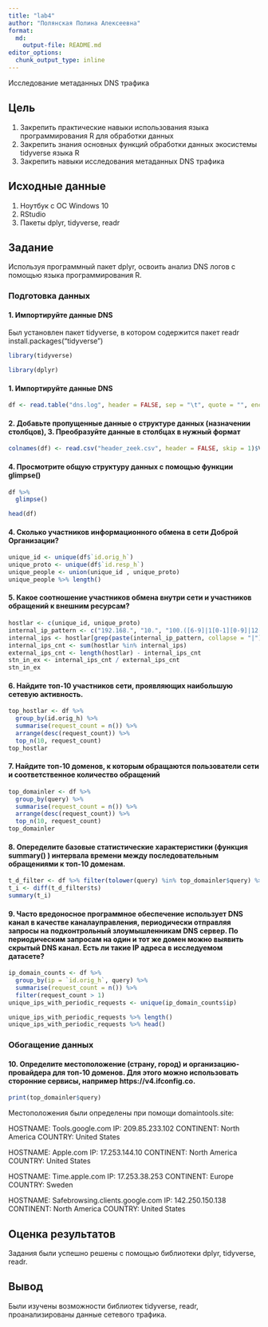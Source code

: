 ```yaml
---
title: "lab4"
author: "Полянская Полина Алексеевна"
format:   
  md:
    output-file: README.md
editor_options: 
  chunk_output_type: inline
---
```


Исследование метаданных DNS трафика

## Цель

1. Закрепить практические навыки использования языка программирования R для обработки данных
2. Закрепить знания основных функций обработки данных экосистемы tidyverse языка R
3. Закрепить навыки исследования метаданных DNS трафика

## Исходные данные

1.  Ноутбук с ОС Windows 10
2.  RStudio
3.  Пакеты dplyr, tidyverse, readr

## Задание

Используя программный пакет dplyr, освоить анализ DNS логов с помощью языка программирования R.

### Подготовка данных

#### 1. Импортируйте данные DNS 
Был установлен пакет tidyverse, в котором содержится пакет readr 
install.packages("tidyverse") 

```r
library(tidyverse)
```

```r
library(dplyr)
```

#### 1. Импортируйте данные DNS 
```r
df <- read.table("dns.log", header = FALSE, sep = "\t", quote = "", encoding="UTF-8")
```

#### 2. Добавьте пропущенные данные о структуре данных (назначении столбцов), 3. Преобразуйте данные в столбцах в нужный формат
```r
colnames(df) <- read.csv("header_zeek.csv", header = FALSE, skip = 1)$V1 #новый header с названиями в соответствии с документацией zeek
```

#### 4. Просмотрите общую структуру данных с помощью функции glimpse()
```r
df %>%
  glimpse()
```

```r
head(df)
```


#### 4. Сколько участников информационного обмена в сети Доброй Организации?
```r
unique_id <- unique(df$`id.orig_h`)
unique_proto <- unique(df$`id.resp_h`)
unique_people <- union(unique_id , unique_proto)
unique_people %>% length()
```

#### 5. Какое соотношение участников обмена внутри сети и участников обращений к внешним ресурсам?
```r
hostlar <- c(unique_id, unique_proto)
internal_ip_pattern <- c("192.168.", "10.", "100.([6-9]|1[0-1][0-9]|12[0-7]).", "172.((1[6-9])|(2[0-9])|(3[0-1])).")
internal_ips <- hostlar[grep(paste(internal_ip_pattern, collapse = "|"), hostlar)]
internal_ips_cnt <- sum(hostlar %in% internal_ips)
external_ips_cnt <- length(hostlar) - internal_ips_cnt
stn_in_ex <- internal_ips_cnt / external_ips_cnt
stn_in_ex
```

#### 6. Найдите топ-10 участников сети, проявляющих наибольшую сетевую активность.
```r
top_hostlar <- df %>%
  group_by(id.orig_h) %>%
  summarise(request_count = n()) %>%
  arrange(desc(request_count)) %>%
  top_n(10, request_count)
top_hostlar
```

#### 7. Найдите топ-10 доменов, к которым обращаются пользователи сети и соответственное количество обращений
```r
top_domainler <- df %>%
  group_by(query) %>%
  summarise(request_count = n()) %>%
  arrange(desc(request_count)) %>%
  top_n(10, request_count)
top_domainler
```

#### 8. Опеределите базовые статистические характеристики (функция summary() ) интервала времени между последовательным обращениями к топ-10 доменам.
```r
t_d_filter <- df %>% filter(tolower(query) %in% top_domainler$query) %>% arrange(ts)
t_i <- diff(t_d_filter$ts)
summary(t_i)
```

#### 9. Часто вредоносное программное обеспечение использует DNS канал в качестве каналауправления, периодически отправляя запросы на подконтрольный злоумышленникам DNS сервер. По периодическим запросам на один и тот же домен можно выявить скрытый DNS канал. Есть ли такие IP адреса в исследуемом датасете?
```r
ip_domain_counts <- df %>%
  group_by(ip = `id.orig_h`, query) %>%
  summarise(request_count = n()) %>%
  filter(request_count > 1)
unique_ips_with_periodic_requests <- unique(ip_domain_counts$ip)

unique_ips_with_periodic_requests %>% length()
unique_ips_with_periodic_requests %>% head()
```

### Обогащение данных

#### 10. Определите местоположение (страну, город) и организацию-провайдера для топ-10 доменов. Для этого можно использовать сторонние сервисы, например https://v4.ifconfig.co.
```r
print(top_domainler$query)
```

Местоположения были определены при помощи domaintools.site: 

HOSTNAME: Tools.google.com
IP: 209.85.233.102
CONTINENT: North America
COUNTRY: United States

HOSTNAME: Apple.com
IP: 17.253.144.10
CONTINENT: North America
COUNTRY: United States

HOSTNAME: Time.apple.com
IP: 17.253.38.253
CONTINENT: Europe
COUNTRY: Sweden

HOSTNAME: Safebrowsing.clients.google.com
IP: 142.250.150.138
CONTINENT: North America
COUNTRY: United States

## Оценка результатов

Задания были успешно решены с помощью библиотеки dplyr, tidyverse, readr. 

## Вывод

Были изучены возможности библиотек tidyverse, readr, проанализированы данные сетевого трафика.
